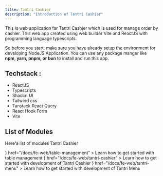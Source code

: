 ```yaml
---
title: Tantri Cashier
description: "Introduction of Tantri Cashier"
---
```


This is web application for Tantri Cashier which is used for manage order by cashier. This web app created using web builder Vite and ReactJS with programming language typescripts.

So before you start, make sure you have already setup the environment for developing NodeJS Application. You can use any package manger like <b>npm, yarn, pnpm, or bun</b> to install and run this app.

## Techstack :

- ReactJS
- Typescripts
- Shadcn UI
- Tailwind css
- Tanstack React Query
- React Hook Form
- Vite

## List of Modules

Here'a list of modules Tantri Cashier


<Cards>
  <Card
    title="Table Management"
    icon={<Globe />}
    href="/docs/fe-web/table-management"
  >
    Learn how to get started with table management
    
  </Card>
   <Card
    title="Tantri Cashier"
    icon={<Globe />}
    href="/docs/fe-web/tantri-cashier"
  >
    Learn how to get started with development of Tantri Cashier
  </Card>
  <Card
    title="Tantri Menu"
    icon={<Globe />}
    href="/docs/fe-web/tantri-menu"
  >
    Learn how to get started with development of Tantri Menu
  </Card>

</Cards>

